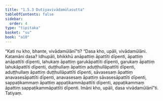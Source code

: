 ```yaml
---
title: "1.5.3 Dutiyavivādamūlasutta"
tableOfContents: false
sidebar:
  order: 4
type: "tipitaka"
basket: "su"
book: "a10"
---
```



<DynamicBreadcrumb />

<Division number="43" book="a10" bookNo="17" page="317">

<Paragraph number="299" book="a10">
“Kati nu kho, bhante, vivādamūlānī”ti? “Dasa kho, upāli, vivādamūlāni. Katamāni dasa? Idhupāli, bhikkhū anāpattiṃ āpattīti dīpenti, āpattiṃ anāpattīti dīpenti, lahukaṃ āpattiṃ garukāpattīti dīpenti, garukaṃ āpattiṃ lahukāpattīti dīpenti, duṭṭhullaṃ āpattiṃ aduṭṭhullāpattīti dīpenti, aduṭṭhullaṃ āpattiṃ duṭṭhullāpattīti dīpenti, sāvasesaṃ āpattiṃ anavasesāpattīti dīpenti, anavasesaṃ āpattiṃ sāvasesāpattīti dīpenti, sappaṭikammaṃ āpattiṃ appaṭikammāpattīti dīpenti, appaṭikammaṃ āpattiṃ sappaṭikammāpattīti dīpenti. Imāni kho, upāli, dasa vivādamūlānī”ti.

</Paragraph>
</Division>

<Paragraph number="300" type="center" book="a10">
Tatiyaṃ.
</Paragraph>